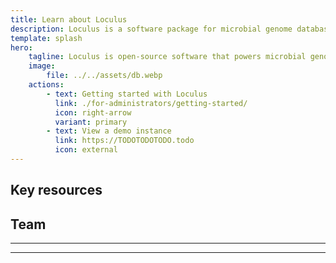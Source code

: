 ```yaml
---
title: Learn about Loculus
description: Loculus is a software package for microbial genome databases
template: splash
hero:
    tagline: Loculus is open-source software that powers microbial genome databases
    image:
        file: ../../assets/db.webp
    actions:
        - text: Getting started with Loculus
          link: ./for-administrators/getting-started/
          icon: right-arrow
          variant: primary
        - text: View a demo instance
          link: https://TODOTODOTODO.todo
          icon: external
---
```



## Key resources

<CardGrid>
  <LinkCard title="What is Loculus?" href="introduction/what-is-loculus/" description="A basic introduction to what Loculus can help you with" />

  <LinkCard title="System overview" href="introduction/system-overview/" 
    description="An overview of the different sub-compontents that make up the Loculus system" />
  
  
</CardGrid>

## Team

<Team
    title='Nest architects'
    description='the people who designed and led the development'
    members={members.architects}
    randomize={true}
/>

<hr />

<Team
    title='Wise owls'
    description='the people who guided, encouraged and funded the development'
    members={members.mentors}
    randomize={true}
    titleSide='right'
/>

<hr />

<Team
    title='Branch weavers'
    description='the people who contributed to the development'
    members={members.developers}
    randomize={true}
    small={true}
/>
